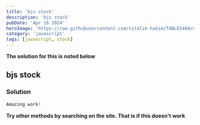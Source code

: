 ```yaml
---
title: 'bjs stock'
description: 'bjs stock'
pubDate: 'Apr 16 2024'
heroImage: 'https://raw.githubusercontent.com/vitalik-hakim/TABLES404/main/error_b/JavaScript.png'
category: 'javascript'
tags: [javascript, stock]
---
```


**The solution for this is noted below**

## bjs stock

### Solution

```javascript
Amazing work!
```

**Try other methods by searching on the site. That is if this doesn't work**
